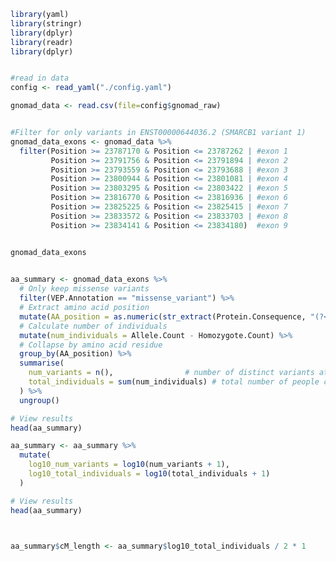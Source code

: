


```r
library(yaml)
library(stringr)
library(dplyr)
library(readr)
library(dplyr)


#read in data
config <- read_yaml("./config.yaml")

gnomad_data <- read.csv(file=config$gnomad_raw)


#Filter for only variants in ENST00000644036.2 (SMARCB1 variant 1)
gnomad_data_exons <- gnomad_data %>%
  filter(Position >= 23787170 & Position <= 23787262 | #exon 1
         Position >= 23791756 & Position <= 23791894 | #exon 2
         Position >= 23793559 & Position <= 23793688 | #exon 3
         Position >= 23800944 & Position <= 23801081 | #exon 4
         Position >= 23803295 & Position <= 23803422 | #exon 5
         Position >= 23816770 & Position <= 23816936 | #exon 6
         Position >= 23825225 & Position <= 23825415 | #exon 7
         Position >= 23833572 & Position <= 23833703 | #exon 8
         Position >= 23834141 & Position <= 23834180)  #exon 9


gnomad_data_exons
  
```

```r

aa_summary <- gnomad_data_exons %>%
  # Only keep missense variants
  filter(VEP.Annotation == "missense_variant") %>%
  # Extract amino acid position
  mutate(AA_position = as.numeric(str_extract(Protein.Consequence, "(?<=p\\.[A-Z][a-z]{2})[0-9]+(?=[A-Z][a-z]{2})"))) %>%
  # Calculate number of individuals
  mutate(num_individuals = Allele.Count - Homozygote.Count) %>%
  # Collapse by amino acid residue
  group_by(AA_position) %>%
  summarise(
    num_variants = n(),                # number of distinct variants at this residue
    total_individuals = sum(num_individuals) # total number of people carrying any variant
  ) %>%
  ungroup()

# View results
head(aa_summary)

aa_summary <- aa_summary %>%
  mutate(
    log10_num_variants = log10(num_variants + 1),
    log10_total_individuals = log10(total_individuals + 1)
  )

# View results
head(aa_summary)



aa_summary$cM_length <- aa_summary$log10_total_individuals / 2 * 1

```
